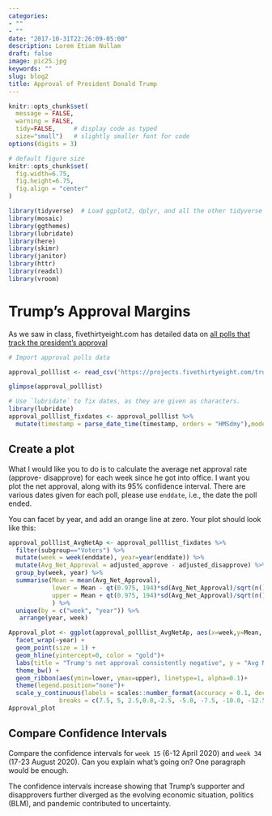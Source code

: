 ```yaml
---
categories:
- ""
- ""
date: "2017-10-31T22:26:09-05:00"
description: Lorem Etiam Nullam
draft: false
image: pic25.jpg
keywords: ""
slug: blog2
title: Approval of President Donald Trump
---
```


```r
knitr::opts_chunk$set(
  message = FALSE, 
  warning = FALSE, 
  tidy=FALSE,     # display code as typed
  size="small")   # slightly smaller font for code
options(digits = 3)

# default figure size
knitr::opts_chunk$set(
  fig.width=6.75, 
  fig.height=6.75,
  fig.align = "center"
)
```


```r
library(tidyverse)  # Load ggplot2, dplyr, and all the other tidyverse packages
library(mosaic)
library(ggthemes)
library(lubridate)
library(here)
library(skimr)
library(janitor)
library(httr)
library(readxl)
library(vroom)
```



# Trump's Approval Margins

As we saw in class, fivethirtyeight.com has detailed data on [all polls that track the president's approval ](https://projects.fivethirtyeight.com/trump-approval-ratings)

```r
# Import approval polls data

approval_polllist <- read_csv('https://projects.fivethirtyeight.com/trump-approval-data/approval_polllist.csv') 

glimpse(approval_polllist)

# Use `lubridate` to fix dates, as they are given as characters.
library(lubridate)
approval_polllist_fixdates <- approval_polllist %>% 
  mutate(timestamp = parse_date_time(timestamp, orders = "HMSdmy"),modeldate = mdy(modeldate), startdate = mdy(startdate), enddate = mdy(enddate), createddate = mdy(createddate))

```

## Create a plot

What I would like you to do is to calculate the average net approval rate (approve- disapprove) for each week since he got into office. I want you plot the net approval, along with its 95% confidence interval. There are various dates given for each poll, please use `enddate`, i.e., the date the poll ended.

You can facet by year, and add an orange line at zero. Your plot should look like this:

```r
approval_polllist_AvgNetAp <- approval_polllist_fixdates %>% 
  filter(subgroup=="Voters") %>% 
  mutate(week = week(enddate), year=year(enddate)) %>% 
  mutate(Avg_Net_Approval = adjusted_approve - adjusted_disapprove) %>% 
  group_by(week, year) %>% 
  summarise(Mean = mean(Avg_Net_Approval),
            lower = Mean - qt(0.975, 194)*sd(Avg_Net_Approval)/sqrt(n()),
            upper = Mean + qt(0.975, 194)*sd(Avg_Net_Approval)/sqrt(n())
            ) %>%
  unique(by = c("week", "year")) %>% 
   arrange(year, week)

Approval_plot <- ggplot(approval_polllist_AvgNetAp, aes(x=week,y=Mean, color = as.factor(year))) +   geom_line() + 
  facet_wrap(~year) + 
  geom_point(size = 1) + 
  geom_hline(yintercept=0, color = "gold")+
  labs(title = "Trump's net approval consistently negative", y = "Avg Net Approval (%)", x = "Week") + 
  theme_bw() +
  geom_ribbon(aes(ymin=lower, ymax=upper), linetype=1, alpha=0.1)+
  theme(legend.position="none")+
  scale_y_continuous(labels = scales::number_format(accuracy = 0.1, decimal.mark = '.'), 
              breaks = c(7.5, 5, 2.5,0.0,-2.5, -5.0, -7.5, -10.0, -12.5, -15.0, -17.5, -20.0))
Approval_plot

```
## Compare Confidence Intervals

Compare the confidence intervals for `week 15` (6-12 April 2020) and `week 34` (17-23 August 2020). Can you explain what's going on? One paragraph would be enough.

The confidence intervals increase showing that Trump's supporter and disapprovers further diverged as the evolving economic situation, politics (BLM), and pandemic contributed to uncertainty.
